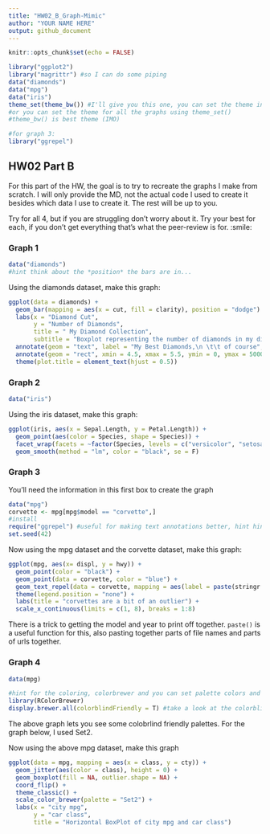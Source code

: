 ---
title: "HW02_B_Graph-Mimic"
author: "YOUR NAME HERE"
output: github_document
---

```{r setup, include=FALSE}
knitr::opts_chunk$set(echo = FALSE)
```


```{r load libraries, echo = TRUE, include=TRUE}
library("ggplot2")
library("magrittr") #so I can do some piping
data("diamonds")
data("mpg")
data("iris")
theme_set(theme_bw()) #I'll give you this one, you can set the theme individually for graphs
#or you can set the theme for all the graphs using theme_set()
#theme_bw() is best theme (IMO)

#for graph 3:
library("ggrepel")


```

## HW02 Part B

For this part of the HW, the goal is to try to recreate the graphs I make from scratch. I will only provide the MD, not the actual code I used to create it besides which data I use to create it. The rest will be up to you. 

Try for all 4, but if you are struggling don't worry about it. Try your best for each, if you don't get everything that's what the peer-review is for. :smile:


### Graph 1
```{r, echo = T, include = TRUE}
data("diamonds")
#hint think about the *position* the bars are in...
```


Using the diamonds dataset, make this graph:
```{r graph1 code, echo=FALSE}
ggplot(data = diamonds) + 
  geom_bar(mapping = aes(x = cut, fill = clarity), position = "dodge") +
  labs(x = "Diamond Cut",
       y = "Number of Diamonds",
       title = " My Diamond Collection",
       subtitle = "Boxplot representing the number of diamonds in my diamond collection by \ntype of cut quality and clarity of diamond") +
  annotate(geom = "text", label = "My Best Diamonds,\n \t\t of course", x = 4, y = 4500) +
  annotate(geom = "rect", xmin = 4.5, xmax = 5.5, ymin = 0, ymax = 5000, alpha = 0.3) +
  theme(plot.title = element_text(hjust = 0.5))

```

### Graph 2
```{r, echo = T, include = TRUE}
data("iris")
```

Using the iris dataset, make this graph:
```{r graph 2 code, echo=FALSE}
ggplot(iris, aes(x = Sepal.Length, y = Petal.Length)) +
  geom_point(aes(color = Species, shape = Species)) +
  facet_wrap(facets = ~factor(Species, levels = c("versicolor", "setosa", "virginica")), scales = "free_y") +
  geom_smooth(method = "lm", color = "black", se = F)
```


### Graph 3
You'll need the information in this first box to create the graph
```{r, echo = TRUE}
data("mpg")
corvette <- mpg[mpg$model == "corvette",]
#install
require("ggrepel") #useful for making text annotations better, hint hint
set.seed(42)
```

Now using the mpg dataset and the corvette dataset, make this graph:

```{r graoh 3 code}
ggplot(mpg, aes(x= displ, y = hwy)) +
  geom_point(color = "black") +
  geom_point(data = corvette, color = "blue") +
  geom_text_repel(data = corvette, mapping = aes(label = paste(stringr::str_to_title(model), year, sep = ",")), size =3) +
  theme(legend.position = "none") +
  labs(title = "corvettes are a bit of an outlier") +
  scale_x_continuous(limits = c(1, 8), breaks = 1:8)
```

There is a trick to getting the model and year to print off together. `paste()` is a useful function for this, also pasting together parts of file names and parts of urls together. 


### Graph 4 
```{r, echo = T}
data(mpg)

#hint for the coloring, colorbrewer and you can set palette colors and make your graphs colorblind friendly
library(RColorBrewer)
display.brewer.all(colorblindFriendly = T) #take a look at the colorblindfriendly options
```

The above graph lets you see some colobrlind friendly palettes. For the graph below, I used Set2.



Now using the above mpg dataset, make this graph

```{r graph 4 code}
ggplot(data = mpg, mapping = aes(x = class, y = cty)) +
  geom_jitter(aes(color = class), height = 0) +
  geom_boxplot(fill = NA, outlier.shape = NA) +
  coord_flip() +
  theme_classic() +
  scale_color_brewer(palette = "Set2") +
  labs(x = "city mpg",
       y = "car class",
       title = "Horizontal BoxPlot of city mpg and car class")
  
```




